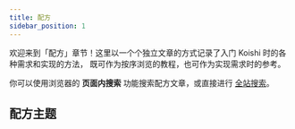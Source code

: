 ```yaml
---
title: 配方
sidebar_position: 1
---
```



欢迎来到「配方」章节！这里以一个个独立文章的方式记录了入门 Koishi 时的各种需求和实现的方法，
既可作为按序浏览的教程，也可作为实现需求时的参考。

你可以使用浏览器的 **页面内搜索** 功能搜索配方文章，或直接进行 [全站搜索](/search)。

## 配方主题

<CardList />
